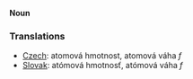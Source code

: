'''Noun'''

=== Translations ===

*[[Czech]]:  atomová hmotnost,  atomová váha  ''f''
*[[Slovak]]:  atómová hmotnosť,  atómová váha  ''f''